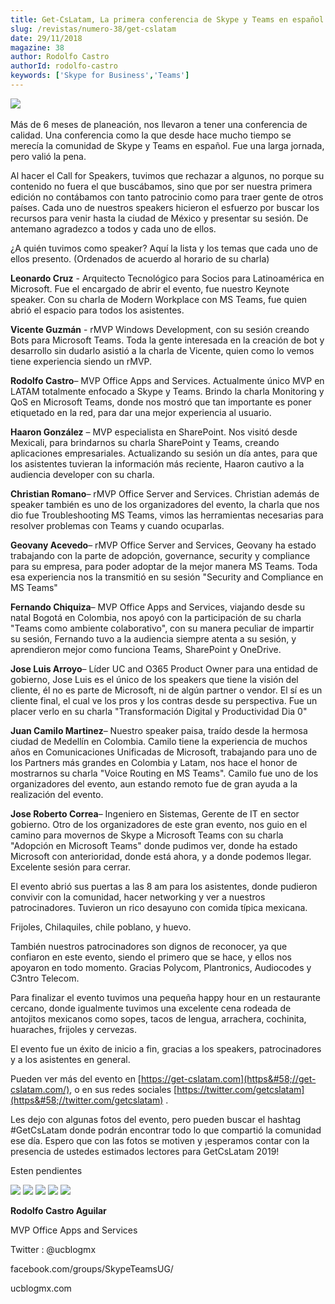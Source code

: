 ```yaml
---
title: Get-CsLatam, La primera conferencia de Skype y Teams en español
slug: /revistas/numero-38/get-cslatam
date: 29/11/2018
magazine: 38
author: Rodolfo Castro
authorId: rodolfo-castro
keywords: ['Skype for Business','Teams']
---
```



<ArticleHeader frontmatter={props.pageContext.frontmatter} />



​![](../../../images/numero38/get-cslatam/image1.jpeg)

Más de 6 meses de planeación, nos llevaron a tener una conferencia de calidad. Una conferencia como la que desde hace mucho tiempo se merecía la comunidad de Skype y Teams en español. Fue una larga jornada, pero valió la pena.

Al hacer el Call for Speakers, tuvimos que rechazar a algunos, no porque su contenido no fuera el que buscábamos, sino que por ser nuestra primera edición no contábamos con tanto patrocinio como para traer gente de otros países. Cada uno de nuestros speakers hicieron el esfuerzo por buscar los recursos para venir hasta la ciudad de México y presentar su sesión. De antemano agradezco a todos y cada uno de ellos.

¿A quién tuvimos como speaker? Aquí la lista y los temas que cada uno de ellos presento. (Ordenados de acuerdo al horario de su charla)



**Leonardo Cruz** - Arquitecto Tecnológico para Socios para Latinoamérica en Microsoft. Fue el encargado de abrir el evento, fue nuestro Keynote speaker. Con su charla de Modern Workplace con MS Teams, fue quien abrió el espacio para todos los asistentes.

**Vicente Guzmán** - rMVP Windows Development, con su sesión creando Bots para Microsoft Teams. Toda la gente interesada en la creación de bot y desarrollo sin dudarlo asistió a la charla de Vicente, quien como lo vemos tiene experiencia siendo un rMVP.

**Rodolfo Castro**– MVP Office Apps and Services. Actualmente único MVP en LATAM totalmente enfocado a Skype y Teams. Brindo la charla Monitoring y QoS en Microsoft Teams, donde nos mostró que tan importante es poner etiquetado en la red, para dar una mejor experiencia al usuario.

**Haaron González** – MVP especialista en SharePoint. Nos visitó desde Mexicali, para brindarnos su charla SharePoint y Teams, creando aplicaciones empresariales. Actualizando su sesión un día antes, para que los asistentes tuvieran la información más reciente, Haaron cautivo a la audiencia developer con su charla.

**Christian Romano**– rMVP Office Server and Services. Christian además de speaker también es uno de los organizadores del evento, la charla que nos dio fue Troubleshooting MS Teams, vimos las herramientas necesarias para resolver problemas con Teams y cuando ocuparlas.

**Geovany Acevedo**– rMVP Office Server and Services, Geovany ha estado trabajando con la parte de adopción, governance, security y compliance para su empresa, para poder adoptar de la mejor manera MS Teams. Toda esa experiencia nos la transmitió en su sesión "Security and Compliance en MS Teams"

**Fernando Chiquiza**– MVP Office Apps and Services, viajando desde su natal Bogotá en Colombia, nos apoyó con la participación de su charla "Teams como ambiente colaborativo", con su manera peculiar de impartir su sesión, Fernando tuvo a la audiencia siempre atenta a su sesión, y aprendieron mejor como funciona Teams, SharePoint y OneDrive.

**Jose Luis Arroyo**– Líder UC and O365 Product Owner para una entidad de gobierno, Jose Luis es el único de los speakers que tiene la visión del cliente, él no es parte de Microsoft, ni de algún partner o vendor. El sí es un cliente final, el cual ve los pros y los contras desde su perspectiva. Fue un placer verlo en su charla "Transformación Digital y Productividad Dia 0"

**Juan Camilo Martinez**– Nuestro speaker paisa, traído desde la hermosa ciudad de Medellín en Colombia. Camilo tiene la experiencia de muchos años en Comunicaciones Unificadas de Microsoft, trabajando para uno de los Partners más grandes en Colombia y Latam, nos hace el honor de mostrarnos su charla "Voice Routing en MS Teams". Camilo fue uno de los organizadores del evento, aun estando remoto fue de gran ayuda a la realización del evento.

**Jose Roberto Correa**– Ingeniero en Sistemas, Gerente de IT en sector gobierno. Otro de los organizadores de este gran evento, nos guio en el camino para movernos de Skype a Microsoft Teams con su charla "Adopción en Microsoft Teams" donde pudimos ver, donde ha estado Microsoft con anterioridad, donde está ahora, y a donde podemos llegar. Excelente sesión para cerrar.



El evento abrió sus puertas a las 8 am para los asistentes, donde pudieron convivir con la comunidad, hacer networking y ver a nuestros patrocinadores. Tuvieron un rico desayuno con comida típica mexicana.

Frijoles, Chilaquiles, chile poblano, y huevo.

También nuestros patrocinadores son dignos de reconocer, ya que confiaron en este evento, siendo el primero que se hace, y ellos nos apoyaron en todo momento. Gracias Polycom, Plantronics, Audiocodes y C3ntro Telecom.

Para finalizar el evento tuvimos una pequeña happy hour en un restaurante cercano, donde igualmente tuvimos una excelente cena rodeada de antojitos mexicanos como sopes, tacos de lengua, arrachera, cochinita, huaraches, frijoles y cervezas.

El evento fue un éxito de inicio a fin, gracias a los speakers, patrocinadores y a los asistentes en general.

Pueden ver más del evento en     [https://get-cslatam.com](https&#58;//get-cslatam.com/), o en sus redes sociales     [https://twitter.com/getcslatam](https&#58;//twitter.com/getcslatam) .

Les dejo con algunas fotos del evento, pero pueden buscar el hashtag #GetCsLatam donde podrán encontrar todo lo que compartió la comunidad ese día. Espero que con las fotos se motiven y ¡esperamos contar con la presencia de ustedes estimados lectores para GetCsLatam 2019!

Esten pendientes

![](../../../images/numero38/get-cslatam/image2.jpeg)
![](../../../images/numero38/get-cslatam/image3.jpeg)
![](../../../images/numero38/get-cslatam/image4.jpeg)
![](../../../images/numero38/get-cslatam/image5.jpeg)
![](../../../images/numero38/get-cslatam/image6.jpeg)





**Rodolfo Castro Aguilar**

MVP Office Apps and Services

Twitter : @ucblogmx

facebook.com/groups/SkypeTeamsUG/

ucblogmx.com

